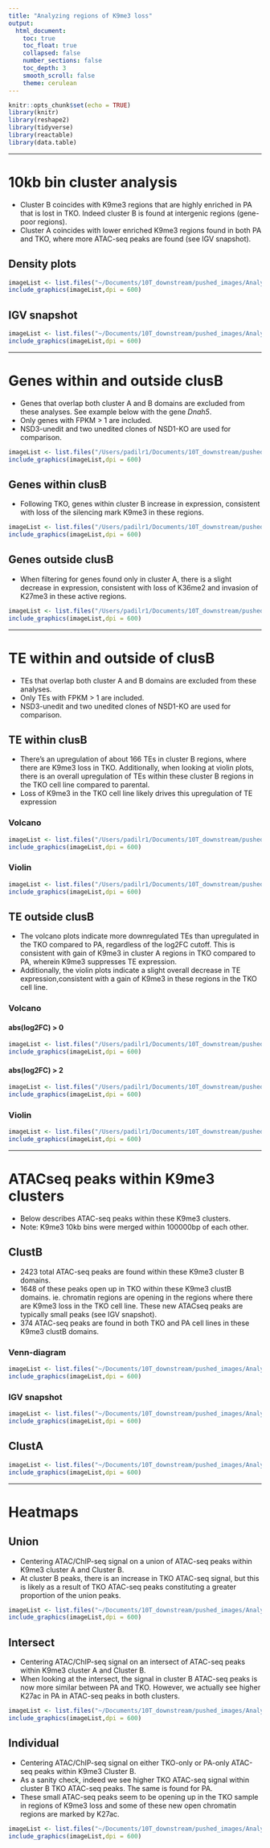 ```yaml
---
title: "Analyzing regions of K9me3 loss"
output:
  html_document:
    toc: true
    toc_float: true
    collapsed: false
    number_sections: false
    toc_depth: 3
    smooth_scroll: false
    theme: cerulean
---
```


```r
knitr::opts_chunk$set(echo = TRUE)
library(knitr)
library(reshape2)
library(tidyverse)
library(reactable)
library(data.table)
```

---

# 10kb bin cluster analysis {.tabset}

<ul>
  <li>Cluster B coincides with K9me3 regions that are highly enriched in PA that is lost in TKO. Indeed cluster B is found at intergenic regions (gene-poor regions).</li>
  <li>Cluster A coincides with lower enriched K9me3 regions found in both PA and TKO, where more ATAC-seq peaks are found (see IGV snapshot). </li>
</ul>

## Density plots
```r
imageList <- list.files("~/Documents/10T_downstream/pushed_images/Analyzing_K9me3_loss/10kb_cluster_analysis", pattern= "*.png", full.names=T)
include_graphics(imageList,dpi = 600)
```

## IGV snapshot
```r
imageList <- list.files("~/Documents/10T_downstream/pushed_images/Analyzing_K9me3_loss/IGV_snapshot", pattern= "*.png", full.names=T)
include_graphics(imageList,dpi = 600)
```

---

# Genes within and outside clusB {.tabset}

<ul>
  <li>Genes that overlap both cluster A and B domains are excluded from these analyses. See example below with the gene <i>Dnah5</i>.</li>
  <li>Only genes with FPKM > 1 are included.</li>
  <li> NSD3-unedit and two unedited clones of NSD1-KO are used for comparison. </li>
</ul>

```r
imageList <- list.files("/Users/padilr1/Documents/10T_downstream/pushed_images/Analyzing_K9me3_loss/gene_expression/crossing_clusB_clusA", pattern= "*.png", full.names=T)
include_graphics(imageList,dpi = 600)
```

## Genes within clusB

<ul>
  <li>Following TKO, genes within cluster B increase in expression, consistent with loss of the silencing mark K9me3 in these regions.</li>
</ul>
```r
imageList <- list.files("/Users/padilr1/Documents/10T_downstream/pushed_images/Analyzing_K9me3_loss/gene_expression/within_clusB/violin", pattern= "*.png", full.names=T)
include_graphics(imageList,dpi = 600)
```

## Genes outside clusB

<ul>
  <li>When filtering for genes found only in cluster A, there is a slight decrease in expression, consistent with loss of K36me2 and invasion of K27me3 in these active regions.</li>
</ul>
```r
imageList <- list.files("/Users/padilr1/Documents/10T_downstream/pushed_images/Analyzing_K9me3_loss/gene_expression/outside_clusB/violin", pattern= "*.png", full.names=T)
include_graphics(imageList,dpi = 600)
```

---

# TE within and outside of clusB {.tabset}

<ul>
  <li>TEs that overlap both cluster A and B domains are excluded from these analyses. </li>
  <li>Only TEs with FPKM > 1 are included.</li>
  <li> NSD3-unedit and two unedited clones of NSD1-KO are used for comparison. </li>
</ul>

## TE within clusB {.tabset}

<ul>
  <li>There's an upregulation of about 166 TEs in cluster B regions, where there are K9me3 loss in TKO. Additionally, when looking at violin plots, there is an overall upregulation of TEs within these cluster B regions in the TKO cell line compared to parental.</li>
  <li>Loss of K9me3 in the TKO cell line likely drives this upregulation of TE expression </li>
</ul>

### Volcano
```r
imageList <- list.files("/Users/padilr1/Documents/10T_downstream/pushed_images/Analyzing_K9me3_loss/TE_expression/within_clusB/volcano", pattern= "*.png", full.names=T)
include_graphics(imageList,dpi = 600)
```

### Violin
```r
imageList <- list.files("/Users/padilr1/Documents/10T_downstream/pushed_images/Analyzing_K9me3_loss/TE_expression/within_clusB/violin", pattern= "*.png", full.names=T)
include_graphics(imageList,dpi = 600)
```

## TE outside clusB {.tabset}

<ul>
  <li>The volcano plots indicate more downregulated TEs than upregulated in the TKO compared to PA, regardless of the log2FC cutoff. This is consistent with gain of K9me3 in cluster A regions in TKO compared to PA, wherein K9me3 suppresses TE expression.</li>
  <li>Additionally, the violin plots indicate a slight overall decrease in TE expression,consistent with a gain of K9me3 in these regions in the TKO cell line. </li>
</ul>

### Volcano {.tabset}

#### abs(log2FC) > 0
```r
imageList <- list.files("/Users/padilr1/Documents/10T_downstream/pushed_images/Analyzing_K9me3_loss/TE_expression/outside_clusB/volcano/logFC_0", pattern= "*.png", full.names=T)
include_graphics(imageList,dpi = 600)
```

#### abs(log2FC) > 2
```r
imageList <- list.files("/Users/padilr1/Documents/10T_downstream/pushed_images/Analyzing_K9me3_loss/TE_expression/outside_clusB/volcano/logFC_2", pattern= "*.png", full.names=T)
include_graphics(imageList,dpi = 600)
```

### Violin
```r
imageList <- list.files("/Users/padilr1/Documents/10T_downstream/pushed_images/Analyzing_K9me3_loss/TE_expression/outside_clusB/violin", pattern= "*.png", full.names=T)
include_graphics(imageList,dpi = 600)
```

---

# ATACseq peaks within K9me3 clusters {.tabset}

<ul>
  <li>Below describes ATAC-seq peaks within these K9me3 clusters.</li>
  <li>Note: K9me3 10kb bins were merged within 100000bp of each other.</li>
</ul>

## ClustB {.tabset}
<ul>
  <li> 2423 total ATAC-seq peaks are found within these K9me3 cluster B domains. </li>
  <li> 1648 of these peaks open up in TKO within these K9me3 clustB domains. ie. chromatin regions are opening in the regions where there are K9me3 loss in the TKO cell line. These new ATACseq peaks are typically small peaks (see IGV snapshot).</li>
  <li>374 ATAC-seq peaks are found in both TKO and PA cell lines in these K9me3 clustB domains.</li>
</ul>

### Venn-diagram
```r
imageList <- list.files("~/Documents/10T_downstream/pushed_images/Analyzing_K9me3_loss/venn_diagrams/clustB", pattern= "*.png", full.names=T)
include_graphics(imageList,dpi = 600)
```

### IGV snapshot
```r
imageList <- list.files("~/Documents/10T_downstream/pushed_images/Analyzing_K9me3_loss/venn_diagrams/clustB/snapshot", pattern= "*.png", full.names=T)
include_graphics(imageList,dpi = 600)
```

## ClustA
```r
imageList <- list.files("~/Documents/10T_downstream/pushed_images/Analyzing_K9me3_loss/venn_diagrams/clustA", pattern= "*.png", full.names=T)
include_graphics(imageList,dpi = 600)
```

---

# Heatmaps {.tabset}

## Union

<ul>
  <li> Centering ATAC/ChIP-seq signal on a union of ATAC-seq peaks within K9me3 cluster A and Cluster B.</li>
  <li> At cluster B peaks, there is an increase in TKO ATAC-seq signal, but this is likely as a result of TKO ATAC-seq peaks constituting a greater proportion of the union peaks.</li>
</ul>
```r
imageList <- list.files("~/Documents/10T_downstream/pushed_images/Analyzing_K9me3_loss/heatmaps/union", pattern= "*.png", full.names=T)
include_graphics(imageList,dpi = 600)
```

## Intersect
<ul>
  <li> Centering ATAC/ChIP-seq signal on an intersect of ATAC-seq peaks within K9me3 cluster A and Cluster B.</li>
  <li> When looking at the intersect, the signal in cluster B ATAC-seq peaks is now more similar between PA and TKO. However, we actually see higher K27ac in PA in ATAC-seq peaks in both clusters. </li>
</ul>
```r
imageList <- list.files("~/Documents/10T_downstream/pushed_images/Analyzing_K9me3_loss/heatmaps/intersect", pattern= "*.png", full.names=T)
include_graphics(imageList,dpi = 600)
```

## Individual
<ul>
  <li> Centering ATAC/ChIP-seq signal on either TKO-only or PA-only ATAC-seq peaks within K9me3 Cluster B.</li>
  <li> As a sanity check, indeed we see higher TKO ATAC-seq signal within cluster B TKO ATAC-seq peaks. The same is found for PA.</li>
  <li> These small ATAC-seq peaks seem to be opening up in the TKO sample in regions of K9me3 loss and some of these new open chromatin regions are marked by K27ac.</li>
</ul>
```r
imageList <- list.files("~/Documents/10T_downstream/pushed_images/Analyzing_K9me3_loss/heatmaps/individual", pattern= "*.png", full.names=T)
include_graphics(imageList,dpi = 600)
```
